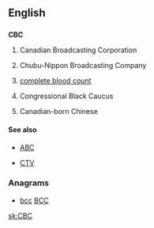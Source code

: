 ==English==

==={{initialism-old|en}}===
'''CBC'''

# {{context|Canada|television|radio}} Canadian Broadcasting Corporation
# {{sense|Japan|television|radio}} Chubu-Nippon Broadcasting Company
# {{context|medicine}} [[complete blood count]]
# {{context|US}} Congressional Black Caucus
# {{context|Canada|US|slang}} Canadian-born Chinese

====See also====
* {{sense|Canadian-born Chinese}} [[ABC]]
* {{sense|Canadian Broadcasting Corporation}} [[CTV]]

===Anagrams===
* [[bcc#English|bcc]] [[BCC#English|BCC]]

[[sk:CBC]]
